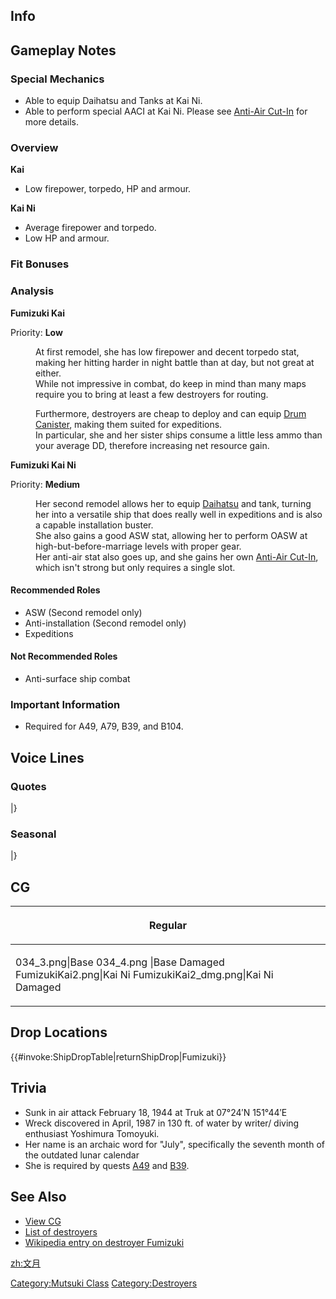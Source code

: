 ==Info==
{{KanmusuInfo|ID=034}}
{{KanmusuInfo|ID=034a}}
{{KanmusuInfo|ID=348}}

==Gameplay Notes==
===Special Mechanics===
* Able to equip Daihatsu and Tanks at Kai Ni.
* Able to perform special AACI at Kai Ni. Please see [[Aerial_Combat#Anti-Air_Cut-In|Anti-Air Cut-In]] for more details.

===Overview===
'''Kai'''
* Low firepower, torpedo, HP and armour.

'''Kai Ni'''
* Average firepower and torpedo.  
* Low HP and armour.

===Fit Bonuses===
{{:{{BASEPAGENAME}}/Equipment Bonuses}}
{{clear}}

===Analysis===
'''Fumizuki Kai'''

Priority: '''Low'''

:At first remodel, she has low firepower and decent torpedo stat, making her hitting harder in night battle than at day, but not great at either.
:While not impressive in combat, do keep in mind than many maps require you to bring at least a few destroyers for routing.

:Furthermore, destroyers are cheap to deploy and can equip [[Drum Canister]], making them suited for expeditions.
:In particular, she and her sister ships consume a little less ammo than your average DD, therefore increasing net resource gain.

'''Fumizuki Kai Ni''' 

Priority: '''Medium'''

:Her second remodel allows her to equip [[Daihatsu]] and tank, turning her into a versatile ship that does really well in expeditions and is also a capable installation buster.
:She also gains a good ASW stat, allowing her to perform OASW at high-but-before-marriage levels with proper gear.
:Her anti-air stat also goes up, and she gains her own [[Anti-Air Cut-In]], which isn't strong but only requires a single slot.

====Recommended Roles====
* ASW (Second remodel only)
* Anti-installation (Second remodel only)
* Expeditions

====Not Recommended Roles====
* Anti-surface ship combat

===Important Information===
* Required for A49, A79, B39, and B104.

==Voice Lines==
===Quotes===
{{ShipquoteHeader}}
{{ShipquoteKai
|scenario = Introduction
|origin = あたし、文月っていうの。よろしくぅ～。
|translation = I'm called Fumizuki. Nice to meet you~
|audio = Fumizuki-Introduction.ogg
}}
{{ShipquoteKai
|scenario = Library
|origin = 睦月型駆逐艦7番艦の文月だよ。
数々の海戦に参加したんだ。船団護衛中に大型船と衝突して大破…したこともあったっけ。 
あれはやばかったなー。
|translation = I'm the 7th ship of the Mutsuki-class destroyers, Fumizuki.
I participated in many naval battles. There was this one incident where I suffered heavy damage after... colliding with a large ship during a convoy escort.<ref>She collided with [https://en.wikipedia.org/wiki/SS_Kachidoki_Maru Kachidoki Maru] on 1942/09/16 that put her out of commission till Janurary 1943.</ref>
That was pretty bad.
|audio = Fumizuki-Library.ogg
}}
{{ShipquoteKai
|scenario = Secretary 1
|origin = え？なになに？
|translation = Eh? What is it?
|audio = Fumizuki-Secretary_1.ogg
}}
{{ShipquoteKai
|scenario = Secretary 2
|origin = あ、司令官、ちょっとまってぇ～
|translation = Ah, please wait a minute Commander~
|audio = Fumizuki-Secretary_2.ogg
}}
{{ShipquoteKai
|scenario = Secretary 3
|origin = 司令官、なんですかなんですか？えへへっ
|translation = What is it Commander? Ehehe~
|audio = Fumizuki-Secretary_3.ogg
}}
{{ShipquoteKai
|scenario = Secretary Idle
|kai = yes
|origin = 司令官、なにしてるの？文月とお話しよ！　あっ、ごめん…うるさかった？
|translation = What are you doing Commander? Say something! Ah, sorry... am I bothering you?
|audio = FumizukiKai-Idle.ogg
}}
{{ShipquoteKai
|scenario = Secretary (Married)
|kai = yes
|origin = しれいかん、恥ずかしぃ…！そんなに、見つめないでくださぁい…
|translation = I'm embarrassed Commander...! Please look at me like that...
|audio = FumizukiKai-Secretary Married.ogg
}}
{{ShipquoteKai
|scenario = Wedding
|origin = しれいかん、どうしてそんなにこっちみてるのぉ？　ふわあぁ…ちょっと、あせっちゃうよぉ…
|translation =Why are you looking at me like that? Whoa~... That surprised me a little...
|audio = Fumizuki-Wedding.ogg
}}
{{ShipquoteKai
|scenario = Player's Score
|origin = 手紙、来てるよ？
|translation = A letter has arrived you know?
|audio = Fumizuki-Looking_At_Scores.ogg
}}
{{ShipquoteKai
|scenario = Player's Score
|kai2 = yes
|origin = 情報を見るの？文月もみるみる！
|translation = You want to see the intelligence? I want to see too!
|audio = FumizukiKaiNi-PlayerScore.mp3
}}
{{ShipquoteKai
|scenario = Joining the Fleet
|origin = 出撃です、本領発揮するよぉ～
|translation = I'm sortieing, I'll show you my true abilities now~
|audio = Fumizuki-Joining_A_Fleet.ogg
}}
{{ShipquoteKai
|scenario = Equipment 1
|origin = わぁ良い感じ～ありがとう～<ref>Shared with Supply before kai.</ref>
|translation = Wow, this feels good~, thanks~
|audio = Fumizuki-Equipment_1.ogg
}}
{{ShipquoteKai
|scenario = Equipment 2
|origin = すごーい、これなら私も活躍できそう～
|translation = Awesome~, with this I can do well too~
|audio = Fumizuki-Equipment_2.ogg
}}
{{ShipquoteKai
|scenario = Equipment 3
|origin = 良い感じ～<ref>Shared with Secretary Married before kai.</ref>
|translation = This feels good~
|audio = Fumizuki-Equipment_3.ogg
}}
{{ShipquoteKai
|scenario = Supply
|kai = yes
|origin = ありがとうねぇ～。
|translation = Thanks~
|audio = FumizukiKai-Supply.ogg
}}
{{ShipquoteKai
|scenario = Docking (Minor Damage)
|origin = ちょーっとお茶にしてまーす。
|translation = I'm going to have some tea.
|audio = Fumizuki-Docking_Minor.ogg
}}
{{ShipquoteKai
|scenario = Docking (Major Damage)
|origin = うぅ～、死ぬほど眠いよぉ～……おやすみぃ……
|translation = Ugh... I'm so sleepy I could die... Goodnight~...
|audio = Fumizuki-Docking_Major.ogg
}}
{{ShipquoteKai
|scenario = Construction
|origin = 新しい仲間が来たよぉ、どんなこだろう？
|translation = A new comrade has arrived, I wonder what she's like?
|audio = Fumizuki-Construction.ogg
}}
{{ShipquoteKai
|scenario = Returning from Sortie
|origin = 作戦完了～、艦隊が帰投。お疲れ様～
|translation = Operation complete~, the fleet has returned to port. Thanks for your hard work.
|audio = Fumizuki-Returning_From_Sortie.ogg
}}
{{ShipquoteKai
|scenario = Starting a Sortie
|origin = 私だって夜戦なら､結構強いんだから。
|translation = If it's night battles, even I'm pretty strong.
|audio = Fumizuki-Starting_A_Sortie.ogg
}}
{{ShipquoteKai
|scenario = Starting a Battle
|origin = 攻撃開始！
|translation = Beginning attack!
|audio = Fumizuki-Battle_Start.ogg
}}
{{ShipquoteKai
|scenario = Starting a Battle
|kai2 = yes
|origin = 改装された文月の力、思い知れぇ～！ええぇ～い！
|translation = The power of the remodelled has dawned! Eeeei~!
|audio = FumizukiKaiNi-BattleStart.mp3
}}
{{ShipquoteKai
|scenario = Attack
|origin = これでもくらぇ～
|translation = Take this too~
|audio = Fumizuki-Attack.ogg
}}
{{ShipquoteKai
|scenario = Night Battle Attack
|origin = ねえ、こいつら殺っちゃっていい？
|translation = Hey, can I kill them all?
|audio = Fumizuki-Night_Attack.ogg
}}
{{ShipquoteKai
|scenario = Night Battle
|origin = さあ、水雷戦隊の本領発揮だよぉ～！
|translation = Now, it's time to show off the true abilities of the torpedo squadron~!
|audio = Fumizuki-Night_Battle.ogg
}}
{{ShipquoteKai
|scenario = MVP
|origin = あたしはまだまだ強くなるんだからね！
|translation = I wasn't even using my full strength!
|audio = Fumizuki-MVP.ogg
}}
{{ShipquoteKai
|scenario = MVP
|kai2 = yes
|origin = 改装強化された文月の力、見たか～？あたしは、まだまだ強くなるんだから！
|translation = Did you see the power of the remodelled and strengthened me? I can still get even stronger!
|audio = FumizukiKaiNi-MVP.mp3
}}
{{ShipquoteKai
|scenario = Minor Damage 1
|origin = ふぁああ！
|translation = Whaaaa!
|audio = Fumizuki-Minor_Damage_1.ogg
}}
{{ShipquoteKai
|scenario = Minor Damage 2
|origin = うえぇん、いたいじゃないの～
|translation = Waaah, that hurt~
|audio = Fumizuki-Minor_Damage_2.ogg
}}
{{ShipquoteKai
|scenario = Major Damage
|origin = ふぁああん！見ないで、見ないでぇ～！
|translation = Waaaah! Don't look, don't look!
|audio = Fumizuki-Major_Damage.ogg
}}
{{ShipquoteKai
|scenario = Sunk
|origin = 文月は…こんなとこじゃ…終わらないんだ…から…
|translation = I won't... go down... here...
|audio = Fumizuki-Sunk.ogg
}}
|} <references/>

{{clear}}

===Seasonal===
{{SeasonalHeaderOld}}
{{SeasonalQuote
|scenario = [[Seasonal/Second_Anniversary|2nd Anniversary]]
|origin =司令官、今日見たいな日は、あたしが傍になきゃね～だって、特別でしょ？
|translation =	It’s days like this when I’m supposed to be by your side, Commander. Because they’re special right?
|audio = 034_Fumizuki_2ndAnniv.mp3
|notes = 
}}
{{SeasonalQuote
|scenario = [[Seasonal/Early_Summer_Season_Update|Early Summer 2015]]
|origin = そろそろ夏ぅ～。気の早いセミが、もう鳴いてるぅ～
|translation =	It’s almost summer~. The fleeting cicadas are already chirping~.
|audio = Fumizuki_Early_Summer_HQ_1.ogg
|notes =
}}
{{SeasonalQuote
|scenario = [[Seasonal/Christmas_2015|Christmas 2015]]
|origin = メリークリスマス、司令官！帽子可愛いでしょ？プレゼントちょうだい！
|translation =	Merry Christmas, Commander! Isn’t my hat cute? I want a present!
|audio = Fumizuki_Christmas_2015_Sec1.ogg
|notes =
}}
{{SeasonalQuote
|scenario = [[Seasonal/New_Year_2016|New Year 2016]]
|origin = 司令官、あけましておめでとうございます。今年もよろしく。あぁ！お餅焦げてる！
|translation =	Happy New Year, Commander. Treat me well this year. Ah! The mochi is burning!
|audio = Fumizuki_New_Years_Day_2016.ogg
|notes = 
}}
{{SeasonalQuote
|scenario = [[Seasonal/Valentine%27s_Day_2016|Valentine’s Day 2016]]
|origin = 司令ぃ官にぃー、文月のあまーいチョコのプレゼント、あ・げ・る・ねー♪
|translation = My sweet chocolates are a present for you, Co~ man~ der~♪
|audio = Fumizuki_Valentine_Sec1.ogg
|notes = 
}}
{{SeasonalQuote
|scenario = [[Seasonal/White_Day_2016|White Day 2016]]
|origin = 司令官、ありがとー♪ …あれ？ これ伊良湖ちゃんがいつもつくってるのと…まさか…
|translation =	Thanks, Commander♪ …Huh? This is what Irako usually makes… It can’t be…
|audio = Fumizuki_White_Day_2016.ogg
|notes = 
}}
{{SeasonalQuote
|scenario = [[Seasonal/Early_Summer_2016|Early Summer 2016]]
|origin = 司令官、喉渇かない？あたし、麦茶持ってくるね。飲むでしょう？
|translation =	Are you thirsty, Commander? I’ll go bring some barely tea. You want some?
|audio = Fumizuki_Early_Summer_Sec2_2016.ogg
|notes = Secretary 2
}}
{{SeasonalQuote
|scenario = [[Seasonal/Summer_2016|Midsummer 2016]]
|origin = ふぇ、スイカ割り？するする、したい♪私、得意なのぉ。いい？えいぃ！わぁ！？
|translation =	Eeeh, splitting watermelons? I really wanna do it♪ I’m good at it. Ready? There! Whaaa!?
|audio = Fumizuki_Sec1_Midsummer_2016.ogg
|notes = 
}}
{{SeasonalQuote
|scenario = [[Seasonal/Autumn_2016|Autumn 2016]]
|origin = 秋はぁ、焼き芋とかもおいしいよねぇ♪ でもぉ、食べ過ぎは危険。ふえぇ…。
|translation =	Roasted sweet potatoes during autumn are delicious♪ But, eating too much is bad. Wheeeew…
|audio = Fumizuki_Autumn_2016_Sec1.mp3
|notes = 
}}
{{SeasonalQuote
|scenario = [[Seasonal/Saury_2016|Saury Festival 2016]]
|origin = 秋刀魚漁だよぉ。あたし、文月も、漁の支援に出るからぁ。司令官、任せて任せて♪
|translation =	It’s saury fishing. I’m going to head out in support. Just leave it to me, Commander♪
|audio = Fumizuki_Sec1_Saury_2016.mp3
|notes = 
}}
{{SeasonalQuote
|scenario = [[Seasonal/Fourth_Anniversary|4th Anniversary]]
|origin = おめでとう、しれいーかーん。四周年ー。文月も嬉しいのぉ。えへへぇ。
|translation =	Congratulations, Commander. It’s the 4th Anniversary. I’m happy too. Ehehe~
|audio = Fumizuki_4th_Anniversary_Sec1_2017.mp3
|notes = 
}}
{{SeasonalQuote
|scenario = [[Seasonal/Coming_of_Spring_2018|Coming of Spring 2018]]
|origin = 司令官、文月、文月だよ。何がって？
|translation = Of course Fumizuki is Fumizuki, Commander. 
|audio = Fumizuki_Spring_2018_Sec1.mp3
|notes = 
}}
{{SeasonalQuote
|scenario = [[Seasonal/Fifth_Anniversary|5th Anniversary]]
|origin = おめでとう、司令官。ついに、ついに、五周年。文月もご機嫌だよぉ。えへへぇ。
|translation =	Congratulations, Commander. It’s finally the 5th Anniversary. I’m in a good mood too. Ehehe.
|audio = Fumizuki_5th_Anniversary_Sec1.mp3
|notes = 
}}
|}<references/>

{{clear}}

==CG==
{| class="mw-collapsible mw-collapsed wikitable" style="width: 100%;"
!Regular
|-
|<gallery>
034_3.png|Base
034_4.png |Base Damaged
FumizukiKai2.png|Kai Ni
FumizukiKai2_dmg.png|Kai Ni Damaged
</gallery>
|}

==Drop Locations==
{{#invoke:ShipDropTable|returnShipDrop|Fumizuki}}

==Trivia==
*Sunk in air attack February 18, 1944 at Truk at 07°24′N 151°44′E
*Wreck discovered in April, 1987 in 130 ft. of water by writer/ diving enthusiast Yoshimura Tomoyuki.
*Her name is an archaic word for "July", specifically the seventh month of the outdated lunar calendar
*She is required by quests [[Quests#A49|A49]] and [[Quests#B39|B39]].

==See Also==
*[[{{PAGENAMEE}}/Gallery|View {{PAGENAME}} CG]]
*[[EliteDD|List of destroyers]]
*[[wikipedia:Japanese_destroyer_Fumizuki (1925)|Wikipedia entry on destroyer Fumizuki]]

{{shiplist}}
[[Category:Mutsuki Class]]
[[Category:Destroyers]]
[[zh:文月]]